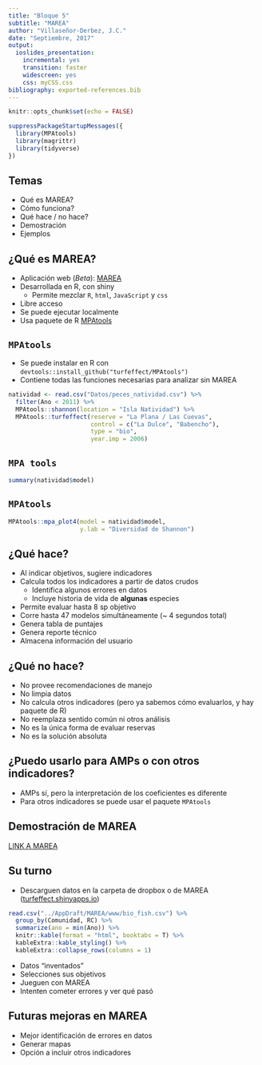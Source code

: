 ```yaml
---
title: "Bloque 5"
subtitle: "MAREA"
author: "Villaseñor-Derbez, J.C."
date: "Septiembre, 2017"
output:
  ioslides_presentation:
    incremental: yes
    transition: faster
    widescreen: yes
    css: myCSS.css
bibliography: exported-references.bib
---
```


<script src="https://ajax.googleapis.com/ajax/libs/jquery/1.12.2/jquery.min.js"></script>

<script>
    $(document).ready(function() {
    $('slide:not(.title-slide, .backdrop, .segue)').append('<footer></footer>');    
    $('footer').attr('label', 'Bloque 5: MAREA');

  })
</script>

<style>
  footer:after {
    font-size: 12pt;
    content: attr(label);
    position: absolute;
    bottom: 20px;
    left: 60px;
    line-height: 1.9;
    display: block;
  }
</style>

```r
knitr::opts_chunk$set(echo = FALSE)

suppressPackageStartupMessages({
  library(MPAtools)
  library(magrittr)
  library(tidyverse)
})
```

## Temas

- Qué es MAREA?
- Cómo funciona?
- Qué hace / no hace?
- Demostración
- Ejemplos

## ¿Qué es MAREA?

- Aplicación web (*Beta*): [MAREA](turfeffect.shinyapps.io/MAREA)
- Desarrollada en R, con shiny
    - Permite mezclar `R`, `html`, `JavaScript` y `css`
- Libre acceso
- Se puede ejecutar localmente
- Usa paquete de R [MPAtools](https://github.com/turfeffect/MPAtools)

## `MPAtools` {.smaller}

- Se puede instalar en R con `devtools::install_github("turfeffect/MPAtools")`
- Contiene todas las funciones necesarias para analizar sin MAREA

```r
natividad <- read.csv("Datos/peces_natividad.csv") %>% 
  filter(Ano < 2011) %>% 
  MPAtools::shannon(location = "Isla Natividad") %>% 
  MPAtools::turfeffect(reserve = "La Plana / Las Cuevas",
                       control = c("La Dulce", "Babencho"),
                       type = "bio",
                       year.imp = 2006)
```

## `MPA tools` {.smaller}

```r
summary(natividad$model)
```

## `MPAtools`

```r
MPAtools::mpa_plot4(model = natividad$model,
                    y.lab = "Diversidad de Shannon")
```

## ¿Qué hace?

- Al indicar objetivos, sugiere indicadores
- Calcula todos los indicadores a partir de datos crudos
    - Identifica algunos errores en datos
    - Incluye historia de vida de **algunas** especies
- Permite evaluar hasta 8 sp objetivo
- Corre hasta 47 modelos simultáneamente (~ 4 segundos total)
- Genera tabla de puntajes
- Genera reporte técnico
- Almacena información del usuario

## ¿Qué **no** hace?

- No provee recomendaciones de manejo
- No limpia datos
- No calcula otros indicadores (pero ya sabemos cómo evaluarlos, y hay paquete de R)
- No reemplaza sentido común ni otros análisis
- No es la única forma de evaluar reservas
- No es la solución absoluta

## ¿Puedo usarlo para AMPs o con otros indicadores?

- AMPs sí, pero la interpretación de los coeficientes es diferente
- Para otros indicadores se puede usar el paquete `MPAtools`

## Demostración de MAREA

[LINK A MAREA](turfeffect.shinyapps.io)

## Su turno

- Descarguen datos en la carpeta de dropbox o de MAREA ([turfeffect.shinyapps.io](turfeffect.shinyapps.io))

```r
read.csv("../AppDraft/MAREA/www/bio_fish.csv") %>% 
  group_by(Comunidad, RC) %>% 
  summarize(ano = min(Ano)) %>% 
  knitr::kable(format = "html", booktabs = T) %>% 
  kableExtra::kable_styling() %>% 
  kableExtra::collapse_rows(columns = 1)
```

- Datos "inventados"
- Selecciones sus objetivos
- Jueguen con MAREA
- Intenten cometer errores y ver qué pasó

## Futuras mejoras en MAREA

- Mejor identificación de errores en datos
- Generar mapas
- Opción a incluir otros indicadores












